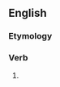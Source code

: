 ==English==

===Etymology===
{{suffix|en|bury|eth|nocat=1}}

===Verb===
{{head|en|verb form}}

# {{en-archaic third-person singular of|bury}}